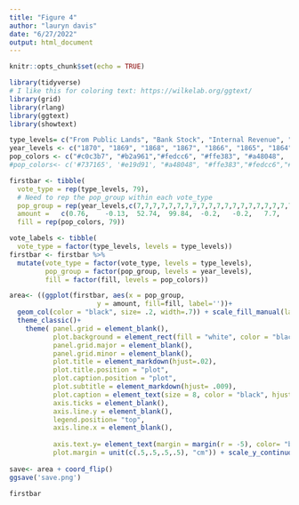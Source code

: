 ```yaml
---
title: "Figure 4"
author: "lauryn davis"
date: "6/27/2022"
output: html_document
---
```


```r
knitr::opts_chunk$set(echo = TRUE)
```


```r
library(tidyverse)
# I like this for coloring text: https://wilkelab.org/ggtext/
library(grid)
library(rlang)
library(ggtext)
library(showtext)

```

```r
type_levels= c("From Public Lands", "Bank Stock", "Internal Revenue", "Customs", "Direct Tax", "Postage", "Miscellaneous")
year_levels <- c("1870", "1869", "1868", "1867", "1866", "1865", "1864", "1863", "1862", "1861", "1860", "1859", "1858", "1857", "1856", "1855", "1854", "1853", "1852", "1851", "1850", "1849", "1848", "1847", "1846", "1845", "1843", "1842", "1841", "1840", "1839", "1838", "1837", "1836", "1835", "1834", "1833", "1832", "1831", "1830", "1829", "1828", "1827", "1826", "1825", "1824", "1823", "1822", "1821", "1820", "1819", "1818", "1817", "1816", "1815", "1814", "1813", "1812", "1811", "1810", "1809", "1808", "1807", "1806", "1805", "1804", "1803", "1802", "1801", "1800", "1799", "1798", "1797", "1796", "1795", "1794", "1793", "1792", "1789") # Need to update the 1789 and 1843 dates with the correct label.
pop_colors <- c("#c0c3b7", "#b2a961","#fedcc6", "#ffe383", "#a48048", '#e19d91', '#737165' )
#pop_colors<- c('#737165', '#e19d91', "#a48048", "#ffe383","#fedcc6","#b2a961", "#c0c3b7"  )

firstbar <- tibble(
  vote_type = rep(type_levels, 79),
  # Need to rep the pop_group within each vote_type
  pop_group = rep(year_levels,c(7,7,7,7,7,7,7,7,7,7,7,7,7,7,7,7,7,7,7,7,7,7,7,7,7,7,7,7,7,7,7,7,7,7,7,7,7,7,7,7,7,7,7,7,7,7,7,7,7,7,7,7,7,7,7,7,7,7,7,7,7,7,7,7,7,7,7,7,7,7,7,7,7,7,7,7,7,7,7)),
  amount =   c(0.76,	-0.13,	52.74,	99.84,	-0.2,	-0.2,	7.7,	1.14,	-0.19,	51.27,	99.85,	-0.19,	-0.19,	8.52,	0.48,	-0.11,	59.62,	99.93,	-0.11,	-0.11,	11.93,	0.19,	-0.03,	64.13,	99.87,	9.86,	0.12,	8.76,	0.05,	0.05,	68.2,	99.87,	0.05,	0.05,	12.46,	0.36,	-0.09,	74.85,	99.81,	-0.09,	-0.09,	11.8,	0.14,	0.14,	61.42,	99.89,	0.07,	0.07,	19.71,	0.15,	0.15,	38.84,	99.9,	5.54,	0.08,	4.36,	0.38,	0.01,	-0.06,	99.76,	5.7,	-0.14,	2.37,	2.45,	-0.06,	-0.06,	99.99,	-0.13,	-0.13,	4.82,	3.5,	-0.12,	-0.12,	99.85,	-0.12,	-0.12,	5.34,	3.58,	-0.04,	-0.04,	100,	-0.11,	-0.11,	7.34,	7.5,	0.04,	-0.03,	99.86,	-0.03,	-0.03,	10.75,	5.59,	-0.02,	-0.02,	100.02,	-0.1,	-0.1,	7.58,	12.09,	-0.02,	-0.02,	99.95,	-0.02,	-0.02,	13.64,	17.56,	0.06,	0.06,	100.03,	0.07,	0.07,	19.04,	11.52,	-0.08,	-0.08,	99.97,	-0.08,	-0.08,	13.14,	2.81,	0.15,	0.15,	99.9,	0.08,	0.08,	5.03,	4.3,	0.01,	0.01,	100.06,	0.09,	0.09,	5.63,	5.11,	0.02,	0.02,	99.92,	0.09,	0.09,	6.96,	4.98,	0.18,	0.18,	100.07,	0.18,	0.18,	6.31,	5.87,	0.18,	0.18,	100.08,	0.11,	0.11,	7.13,	9.64,	0.12,	0.12,	99.94,	0.05,	0.05,	11.64,	9.58,	0.05,	0.05,	100.1,	-0.02,	-0.02,	10.83,	9.29,	0.13,	0.13,	100.18,	0.06,	0.06,	10.32,	6.79,	0.14,	0.14,	100.11,	0.14,	0.14,	8.19,	8.2,	0.15,	0.15,	100.05,	0.08,	0.08,	12.04,	6.51,	0.16,	0.16,	100.2,	0.09,	0.09,	9.1,	8.29,	14.35,	0.24,	100.29,	0.17,	0.17,	10.14,	17.38,	30.97,	0.1,	100.22,	0.1,	0.1,	21.88,	22.78,	0.04,	0.04,	100.15,	0.04,	0.04,	27.13,	12.01,	39.1,	0.19,	100.16,	0.19,	0.19,	21.38,	27.37,	55.94,	0.13,	100.32,	0.2,	0.2,	50.26,	49.38,	0.21,	0.21,	100.25,	0.21,	0.21,	54.7,	42.08,	45.92,	0.22,	100.11,	0.07,	0.07,	44.3,	22.67,	25.84,	0.15,	100.19,	0.15,	0.15,	23.19,	11.75,	14.63,	0.08,	100.2,	0.01,	0.01,	12.78,	8.14,	10.73,	0.09,	100.21,	0.09,	0.09,	8.73,	11.32,	15.31,	0.03,	100.22,	0.1,	0.1,	13.46,	9.26,	12,	-0.04,	100.23,	0.03,	0.03,	9.71,	6.02,	8.83,	0.12,	100.01,	0.04,	0.04,	6.76,	4.19,	6.55,	-0.02,	100.09,	-0.02,	-0.02,	4.78,	6.63,	14.31,	-0.01,	100.1,	-0.01,	-0.01,	12.32,	5.9,	7.75,	0.07,	99.96,	-0.01,	-0.01,	6.12,	5.91,	7.83,	0.08,	100.04,	0.08,	0.08,	6.28,	5.4,	7.69,	0.01,	99.98,	0.08,	0.08,	6.06,	4.52,	7.25,	-0.06,	99.84,	-0.06,	-0.06,	5.48,	9.1,	12.87,	0.1,	99.77,	0.1,	0.1,	11.03,	8.3,	10.44,	11.11,	99.93,	0.03,	0.03,	9.56,	9.42,	15.32,	16.36,	99.79,	-0.03,	-0.03,	0.04,	13.49,	16.96,	18.28,	99.72,	0.05,	0.05,	0.05,	12.16,	14.97,	20.88,	99.58,	16.15,	-0.02,	-0.02,	5.97,	7.23,	20.96,	99.74,	12.62,	-0.08,	-0.08,	3.76,	-0.08,	23.92,	99.52,	13.29,	-0.08,	-0.08,	8.13,	-0.14,	53.76,	99.46,	24.07,	9.97,	9.09,	10.05,	-0.06,	46.68,	99.61,	31.76,	0.01,	11.09,	6,	-0.13,	-0.13,	99.7,	-0.13,	-0.13,	7.77,	7.19,	-0.12,	-0.04,	99.55,	-0.04,	8.52,	-0.04,	7.2,	-0.04,	-0.04,	99.49,	0.04,	0.04,	7.57,	7.35,	-0.03,	-0.03,	99.42,	-0.03,	-0.03,	8.53,	6.03,	-0.02,	-0.02,	99.5,	0.05,	0.05,	6.25,	3.75,	-0.09,	-0.09,	99.44,	-0.02,	-0.02,	4.12,	3.02,	-0.08,	-0.08,	99.59,	3.83,	-0.15,	3.32,	5.02,	0,	0,	99.38,	5.98,	0,	0,	4,	0.01,	0.01,	99.46,	4.81,	0.01,	0.01,	4.23,	-0.06,	-0.06,	99.54,	6.07,	-0.06,	4.82,	1.5,	-0.05,	5.49,	99.48,	3.28,	-0.05,	2.39,	1.22,	11.03,	17.09,	99.41,	12.66,	-0.11,	2.4,	1.29,	-0.03,	16.87,	99.35,	8.75,	-0.03,	3.66,	-0.03,	1.23,	16.37,	99.35,	8.69,	2.34,	0.57,	-0.09,	1.31,	12.39,	99.21,	-0.09,	1.98,	0.57,	-0.08,	1.1,	9.74,	99.29,	-0.16,	1.84,	0.21,	0.96,	5.61,	12.99,	99.38,	-0.22,	6.27,	-0.15,	-0.14,	14.99,	21.42,	99.38,	-0.14,	15.73,	-0.14,	-0.21,	2.6,	8.28,	99.39,	-0.21,	3.04,	-0.21,	0.02,	6,	11.24,	99.33,	0.02,	6.52,	0.02,	-0.12,	1.14,	8.3,	99.33,	-0.12,	-0.12,	-0.12,	-0.11,	-0.11,	5.95,	99.34,	-0.11,	-0.11,	-0.11,	-0.02,	-0.02,	-0.02,	99.28,	0.12,	0.05,	0.05),
  fill = rep(pop_colors, 79))

vote_labels <- tibble(
  vote_type = factor(type_levels, levels = type_levels))
firstbar <- firstbar %>% 
  mutate(vote_type = factor(vote_type, levels = type_levels),
         pop_group = factor(pop_group, levels = year_levels),
         fill = factor(fill, levels = pop_colors))

area<- ((ggplot(firstbar, aes(x = pop_group, 
                      y = amount, fill=fill, label=''))+
  geom_col(color = "black", size= .2, width=.7)) + scale_fill_manual(labels= type_levels, values= pop_colors, name = "")+
  theme_classic()+
    theme( panel.grid = element_blank(),
           plot.background = element_rect(fill = "white", color = "black"),
           panel.grid.major = element_blank(),
           panel.grid.minor = element_blank(),
           plot.title = element_markdown(hjust=.02),
           plot.title.position = "plot",
           plot.caption.position = "plot",
           plot.subtitle = element_markdown(hjust= .009), 
           plot.caption = element_text(size = 8, color = "black", hjust = 0),
           axis.ticks = element_blank(),
           axis.line.y = element_blank(),
           legend.position= "top",
           axis.line.x = element_blank(),
          
           axis.text.y= element_text(margin = margin(r = -5), color= "black", size=12),
           plot.margin = unit(c(.5,.5,.5,.5), "cm")) + scale_y_continuous(limits= c(0,165)))
     
save<- area + coord_flip()        
ggsave('save.png')

firstbar

```
 

